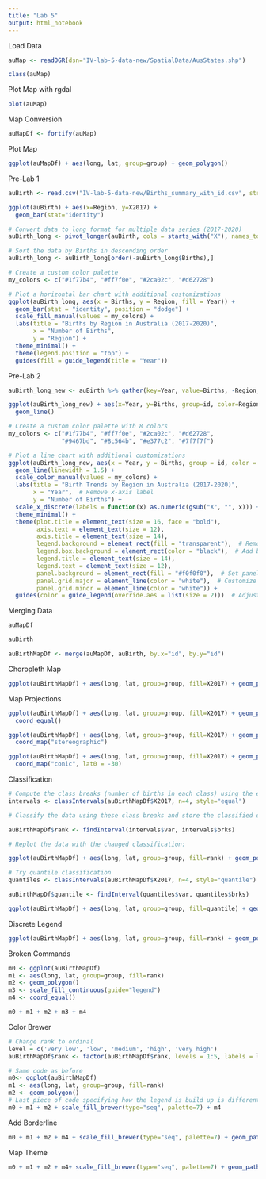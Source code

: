 ```yaml
---
title: "Lab 5"
output: html_notebook
---
```


Load Data

```r
auMap <- readOGR(dsn="IV-lab-5-data-new/SpatialData/AusStates.shp")
```

```r
class(auMap)
```

Plot Map with rgdal

```r
plot(auMap)
```

Map Conversion

```r
auMapDf <- fortify(auMap)
```

Plot Map

```r
ggplot(auMapDf) + aes(long, lat, group=group) + geom_polygon()
```

Pre-Lab 1

```r
auBirth <- read.csv("IV-lab-5-data-new/Births_summary_with_id.csv", stringsAsFactors = FALSE)
```

```r
ggplot(auBirth) + aes(x=Region, y=X2017) +
  geom_bar(stat="identity")
```

```r
# Convert data to long format for multiple data series (2017-2020)
auBirth_long <- pivot_longer(auBirth, cols = starts_with("X"), names_to = "Year", values_to = "Births")

# Sort the data by Births in descending order
auBirth_long <- auBirth_long[order(-auBirth_long$Births),]

# Create a custom color palette
my_colors <- c("#1f77b4", "#ff7f0e", "#2ca02c", "#d62728")
```

```r
# Plot a horizontal bar chart with additional customizations
ggplot(auBirth_long, aes(x = Births, y = Region, fill = Year)) +
  geom_bar(stat = "identity", position = "dodge") +
  scale_fill_manual(values = my_colors) +
  labs(title = "Births by Region in Australia (2017-2020)",
       x = "Number of Births",
       y = "Region") +
  theme_minimal() +
  theme(legend.position = "top") +
  guides(fill = guide_legend(title = "Year"))
```

Pre-Lab 2

```r
auBirth_long_new <- auBirth %>% gather(key=Year, value=Births, -Region, -id)
```

```r
ggplot(auBirth_long_new) + aes(x=Year, y=Births, group=id, color=Region) +
  geom_line()
```

```r
# Create a custom color palette with 8 colors
my_colors <- c("#1f77b4", "#ff7f0e", "#2ca02c", "#d62728",
               "#9467bd", "#8c564b", "#e377c2", "#7f7f7f")

# Plot a line chart with additional customizations
ggplot(auBirth_long_new, aes(x = Year, y = Births, group = id, color = Region)) +
  geom_line(linewidth = 1.5) +
  scale_color_manual(values = my_colors) +
  labs(title = "Birth Trends by Region in Australia (2017-2020)",
       x = "Year",  # Remove x-axis label
       y = "Number of Births") +
  scale_x_discrete(labels = function(x) as.numeric(gsub("X", "", x))) +  # Remove "X" prefix
  theme_minimal() +
  theme(plot.title = element_text(size = 16, face = "bold"),
        axis.text = element_text(size = 12),
        axis.title = element_text(size = 14),
        legend.background = element_rect(fill = "transparent"),  # Remove legend background
        legend.box.background = element_rect(color = "black"),  # Add border to legend box
        legend.title = element_text(size = 14),
        legend.text = element_text(size = 12),
        panel.background = element_rect(fill = "#f0f0f0"),  # Set panel background color
        panel.grid.major = element_line(color = "white"),  # Customize grid lines
        panel.grid.minor = element_line(color = "white")) +
  guides(color = guide_legend(override.aes = list(size = 2)))  # Adjust legend symbol size
```

Merging Data

```r
auMapDf
```

```r
auBirth
```

```r
auBirthMapDf <- merge(auMapDf, auBirth, by.x="id", by.y="id")
```

Choropleth Map

```r
ggplot(auBirthMapDf) + aes(long, lat, group=group, fill=X2017) + geom_polygon()
```

Map Projections

```r
ggplot(auBirthMapDf) + aes(long, lat, group=group, fill=X2017) + geom_polygon() +
  coord_equal()
```

```r
ggplot(auBirthMapDf) + aes(long, lat, group=group, fill=X2017) + geom_polygon() +
  coord_map("stereographic")
```

```r
ggplot(auBirthMapDf) + aes(long, lat, group=group, fill=X2017) + geom_polygon() +
  coord_map("conic", lat0 = -30)
```

Classification

```r
# Compute the class breaks (number of births in each class) using the equal interval method
intervals <- classIntervals(auBirthMapDf$X2017, n=4, style="equal")

# Classify the data using these class breaks and store the classified data as a new column in the data frame

auBirthMapDf$rank <- findInterval(intervals$var, intervals$brks)

# Replot the data with the changed classification:

ggplot(auBirthMapDf) + aes(long, lat, group=group, fill=rank) + geom_polygon() + coord_equal()
```

```r
# Try quantile classification
quantiles <- classIntervals(auBirthMapDf$X2017, n=4, style="quantile")

auBirthMapDf$quantile <- findInterval(quantiles$var, quantiles$brks)

ggplot(auBirthMapDf) + aes(long, lat, group=group, fill=quantile) + geom_polygon() + coord_equal()
```

Discrete Legend

```r
ggplot(auBirthMapDf) + aes(long, lat, group=group, fill=rank) + geom_polygon() + coord_equal() + scale_fill_continuous(guide="legend") 
```

Broken Commands

```r
m0 <- ggplot(auBirthMapDf)
m1 <- aes(long, lat, group=group, fill=rank)
m2 <- geom_polygon()
m3 <- scale_fill_continuous(guide="legend")
m4 <- coord_equal()

m0 + m1 + m2 + m3 + m4
```

Color Brewer

```r
# Change rank to ordinal
level = c('very low', 'low', 'medium', 'high', 'very high')
auBirthMapDf$rank <- factor(auBirthMapDf$rank, levels = 1:5, labels = level)

# Same code as before
m0<- ggplot(auBirthMapDf)
m1 <- aes(long, lat, group=group, fill=rank)
m2 <- geom_polygon()
# Last piece of code specifying how the legend is build up is different
m0 + m1 + m2 + scale_fill_brewer(type="seq", palette=7) + m4
```

Add Borderline

```r
m0 + m1 + m2 + m4 + scale_fill_brewer(type="seq", palette=7) + geom_path(color='black')
```

Map Theme

```r
m0 + m1 + m2 + m4+ scale_fill_brewer(type="seq", palette=7) + geom_path(color='dark grey') + theme(panel.background = element_rect(fill="white"))
```
